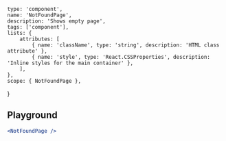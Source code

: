 
    type: 'component',
    name: 'NotFoundPage',
    description: 'Shows empty page',
    tags: ['component'],
    lists: {
        attributes: [
            { name: 'className', type: 'string', description: 'HTML class attribute' },
            { name: 'style', type: 'React.CSSProperties', description: 'Inline styles for the main container' },
        ],
    },
    scope: { NotFoundPage },
}

## Playground

```jsx live
<NotFoundPage />
```
